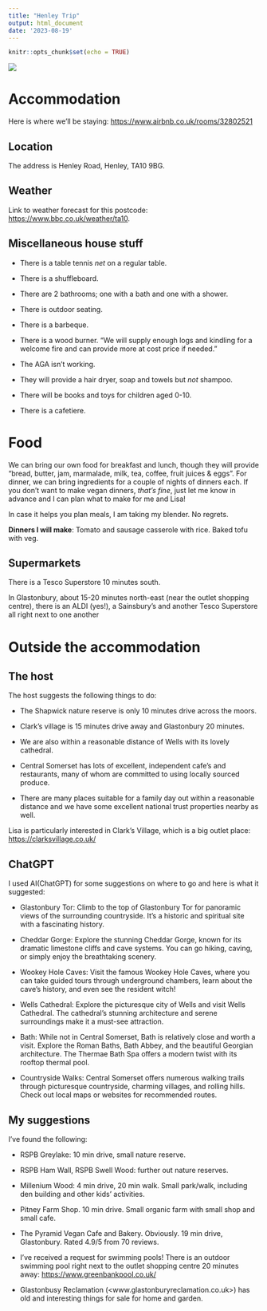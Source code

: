 ```yaml
---
title: "Henley Trip"
output: html_document
date: '2023-08-19'
---
```


```r
knitr::opts_chunk$set(echo = TRUE)
```

![](house_front.png)

# Accommodation

Here is where we'll be staying: <https://www.airbnb.co.uk/rooms/32802521>

## Location

The address is Henley Road, Henley, TA10 9BG.

## Weather

Link to weather forecast for this postcode: <https://www.bbc.co.uk/weather/ta10>.

## Miscellaneous house stuff

 - There is a table tennis *net* on a regular table.

 - There is a shuffleboard.
 
 - There are 2 bathrooms; one with a bath and one with a shower.
 
 - There is outdoor seating.
 
 - There is a barbeque.
 
 - There is a wood burner. "We will supply enough logs and kindling for a welcome fire and can provide more at cost price if needed."
 
 - The AGA isn't working.
 
 - They will provide a hair dryer, soap and towels but _not_ shampoo.
 
 - There will be books and toys for children aged 0-10.
 
 - There is a cafetiere.

# Food

We can bring our own food for breakfast and lunch, though they will provide "bread, butter, jam, marmalade, milk, tea, coffee, fruit juices & eggs". For dinner, we can bring ingredients for a couple of nights of dinners each. If you don't want to make vegan dinners, _that's fine_, just let me know in advance and I can plan what to make for me and Lisa!

In case it helps you plan meals, I am taking my blender. No regrets.

**Dinners I will make**: Tomato and sausage casserole with rice. Baked tofu with veg. 

## Supermarkets

There is a Tesco Superstore 10 minutes south.

In Glastonbury, about 15-20 minutes north-east (near the outlet shopping centre), there is an ALDI (yes!), a Sainsbury's and another Tesco Superstore all right next to one another


# Outside the accommodation

## The host

The host suggests the following things to do:

 - The Shapwick nature reserve is only 10 minutes drive across the moors.

 - Clark's village is 15 minutes drive away and Glastonbury 20 minutes.

 - We are also within a reasonable distance of Wells with its lovely cathedral.

 - Central Somerset has lots of excellent, independent cafe's and restaurants, many of whom are committed to using locally sourced produce.

 - There are many places suitable for a family day out within a reasonable distance and we have some excellent national trust properties nearby as well.

Lisa is particularly interested in Clark's Village, which is a big outlet place: <https://clarksvillage.co.uk/>

## ChatGPT

I used AI(ChatGPT) for some suggestions on where to go and here is what it suggested:

 - Glastonbury Tor: Climb to the top of Glastonbury Tor for panoramic views of the surrounding countryside. It's a historic and spiritual site with a fascinating history.

 - Cheddar Gorge: Explore the stunning Cheddar Gorge, known for its dramatic limestone cliffs and cave systems. You can go hiking, caving, or simply enjoy the breathtaking scenery.

 - Wookey Hole Caves: Visit the famous Wookey Hole Caves, where you can take guided tours through underground chambers, learn about the cave's history, and even see the resident witch!

 - Wells Cathedral: Explore the picturesque city of Wells and visit Wells Cathedral. The cathedral's stunning architecture and serene surroundings make it a must-see attraction.

 - Bath: While not in Central Somerset, Bath is relatively close and worth a visit. Explore the Roman Baths, Bath Abbey, and the beautiful Georgian architecture. The Thermae Bath Spa offers a modern twist with its rooftop thermal pool.

 - Countryside Walks: Central Somerset offers numerous walking trails through picturesque countryside, charming villages, and rolling hills. Check out local maps or websites for recommended routes.

## My suggestions

I've found the following:

 - RSPB Greylake: 10 min drive, small nature reserve.
 
 - RSPB Ham Wall, RSPB Swell Wood: further out nature reserves.
 
 - Millenium Wood: 4 min drive, 20 min walk. Small park/walk, including den building and other kids' activities.
 
 - Pitney Farm Shop. 10 min drive. Small organic farm with small shop and small cafe.
 
 - The Pyramid Vegan Cafe and Bakery. Obviously. 19 min drive, Glastonbury. Rated 4.9/5 from 70 reviews.
 
 - I've received a request for swimming pools! There is an outdoor swimming pool right next to the outlet shopping centre 20 minutes away: <https://www.greenbankpool.co.uk/>
 
 - Glastonbusy Reclamation (<www.glastonburyreclamation.co.uk>) has old and interesting things for sale for home and garden.